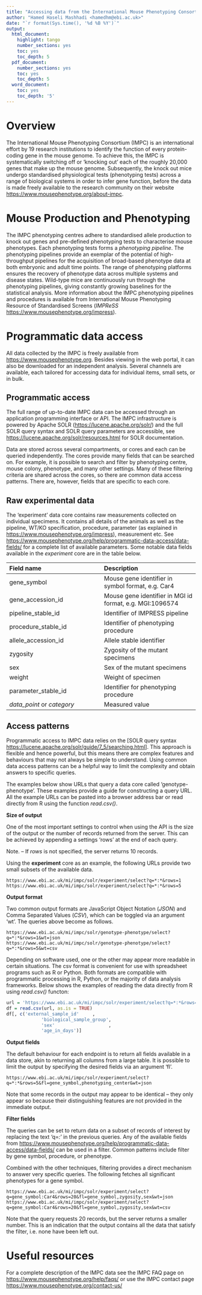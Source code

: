 ```yaml
---
title: "Accessing data from the International Mouse Phenotyping Consortium (IMPC) using application programming interface (API) endpoint"
author: "Hamed Haseli Mashhadi <hamedhm@ebi.ac.uk>"
date: "`r format(Sys.time(), '%d %B %Y')`"
output: 
  html_document:
    highlight: tango
    number_sections: yes
    toc: yes
    toc_depth: 5
  pdf_document: 
    number_sections: yes
    toc: yes
    toc_depth: 5
  word_document:
    toc: yes
    toc_depth: '5'
---
```




# Overview
The International Mouse Phenotyping Consortium (IMPC) is an international effort by 19 research institutions to identify the function of every protein-coding gene in the mouse genome. To achieve this, the IMPC is systematically switching off or ‘knocking out’ each of the roughly 20,000 genes that make up the mouse genome. Subsequently, the knock out mice undergo standardised physiological tests (phenotyping tests) across a range of biological systems in order to infer gene function, before the data is made freely available to the research community on their website <https://www.mousephenotype.org/about-impc>.


# Mouse Production and Phenotyping
The IMPC phenotyping centres adhere to standardised allele production to knock out genes and pre-defined phenotyping tests to characterise mouse phenotypes. Each phenotyping tests forms a *phenotyping pipeline*. The phenotyping pipelines provide an exemplar of the potential of high-throughput pipelines for the acquisition of broad-based phenotype data at both embryonic and adult time points. The range of phenotyping platforms ensures the recovery of phenotype data across multiple systems and disease states. Wild-type mice are continuously run through the phenotyping pipelines, giving constantly growing baselines for the statistical analysis. More information about the IMPC phenotyping pipelines and procedures is available from  International Mouse Phenotyping Resource of Standardised Screens (*IMPReSS* <https://www.mousephenotype.org/impress>).


# Programmatic data access
All data collected by the IMPC is freely available from <https://www.mousephenotype.org>. Besides viewing in the web portal, it can also be downloaded for an independent analysis. Several channels are available, each tailored for accessing data for individual items, small sets, or in bulk. 


## Programmatic access

The full range of up-to-date IMPC data can be accessed through an application programming interface or API. The IMPC infrastructure is powered by Apache SOLR (<https://lucene.apache.org/solr/>) and the full SOLR query syntax and SOLR query parameters are accessible, see <https://lucene.apache.org/solr/resources.html> for SOLR documentation.

Data are stored across several compartments, or cores and each can be queried independently. The cores provide many fields that can be searched on. For example, it is possible to search and filter by phenotyping centre, mouse colony, phenotype, and many other settings. Many of these filtering criteria are shared across the cores, so there are common data access patterns. There are, however, fields that are specific to each core.


## Raw experimental data
The ‘experiment’ data core contains raw measurements collected on individual specimens. It contains all details of the animals as well as the pipeline, WT/KO specification, procedure, parameter (as explained in <https://www.mousephenotype.org/impress>), measurement etc. See  <https://www.mousephenotype.org/help/programmatic-data-access/data-fields/> for a complete list of available parameters. Some notable data fields available in the *experiment* core are in the table below.

Field name |    Description
|:-------------|:-------------|
gene_symbol    | Mouse gene identifier in symbol format, e.g. Car4
gene_accession_id |    Mouse gene identifier in MGI id format, e.g. MGI:1096574
pipeline_stable_id    | Identifier of IMPRESS pipeline
procedure_stable_id    | Identifier of phenotyping procedure
allele_accession_id    | Allele stable identifier
zygosity    | Zygosity of the mutant specimens
sex    | Sex of the mutant specimens
weight    | Weight of specimen
parameter_stable_id    | Identifier for phenotyping procedure
*data_point* or *category* |    Measured value



## Access patterns
Programmatic access to IMPC data relies on the [SOLR query syntax <https://lucene.apache.org/solr/guide/7_5/searching.html>]. This approach is flexible and hence powerful, but this means there are complex features and behaviours that may not always be simple to understand. Using common data access patterns can be a helpful way to limit the complexity and obtain answers to specific queries. 

The examples below show URLs that query a data core called ‘genotype-phenotype’. These examples provide a guide for constructing a query URL. All the example URLs can be pasted into a browser address bar or read directly from R using the function *read.csv()*.

**Size of output**

One of the most important settings to control when using the API is the size of the output or the number of records returned from the server. This can be achieved by appending a settings ‘rows’ at the end of each query. 

Note. – If *rows* is not specified, the server returns 10 records.

Using the **experiment** core as an example, the following URLs provide two small subsets of the available data.

```
https://www.ebi.ac.uk/mi/impc/solr/experiment/select?q=*:*&rows=1
https://www.ebi.ac.uk/mi/impc/solr/experiment/select?q=*:*&rows=5
```

**Output format**

Two common output formats are JavaScript Object Notation (*JSON*) and Comma Separated Values (*CSV*), which can be toggled via an argument ‘wt’. The queries above become as follows.

```
https://www.ebi.ac.uk/mi/impc/solr/genotype-phenotype/select?q=*:*&rows=1&wt=json
https://www.ebi.ac.uk/mi/impc/solr/genotype-phenotype/select?q=*:*&rows=5&wt=csv
```

Depending on software used, one or the other may appear more readable in certain situations. The csv format is convenient for use with spreadsheet programs such as R or Python. Both formats are compatible with programmatic processing in R, Python, or the majority of data analysis frameworks. Below shows the examples of reading the data directly from R using  *read.csv()* functon:

```r
url = 'https://www.ebi.ac.uk/mi/impc/solr/experiment/select?q=*:*&rows=50&wt=csv&fq=parameter_stable_id:IMPC_BWT_001_001'
df = read.csv(url, as.is = TRUE)
df[, c('external_sample_id'     ,
             'biological_sample_group',
             'sex'                    ,
             'age_in_days')]

```

**Output fields**

The default behaviour for each endpoint is to return all fields available in a data store, akin to returning all columns from a large table. It is possible to limit the output by specifying the desired fields via an argument ‘fl’.

```
https://www.ebi.ac.uk/mi/impc/solr/experiment/select?q=*:*&rows=5&fl=gene_symbol,phenotyping_center&wt=json
```

Note that some records in the output may appear to be identical – they only appear so because their distinguishing features are not provided in the immediate output.

**Filter fields**

The queries can be set to return data on a subset of records of interest by replacing the text ‘q=*:*’ in the previous queries. Any of the available fields from <https://www.mousephenotype.org/help/programmatic-data-access/data-fields/> can be used in a filter. Common patterns include filter by gene symbol, procedure, or phenotype. 

Combined with the other techniques, filtering provides a direct mechanism to answer very specific queries. The following fetches all significant phenotypes for a gene symbol.

```
https://www.ebi.ac.uk/mi/impc/solr/experiment/select?q=gene_symbol:Car4&rows=20&fl=gene_symbol,zygosity,sex&wt=json
https://www.ebi.ac.uk/mi/impc/solr/experiment/select?q=gene_symbol:Car4&rows=20&fl=gene_symbol,zygosity,sex&wt=csv
```
Note that the query requests 20 records, but the server returns a smaller number. This is an indication that the output contains all the data that satisfy the filter, i.e. none have been left out.



# Useful resources
For a complete description of the IMPC data see the IMPC FAQ page on <https://www.mousephenotype.org/help/faqs/> or use the IMPC contact page <https://www.mousephenotype.org/contact-us/>



